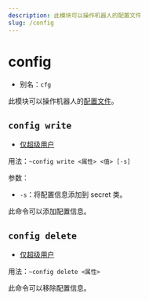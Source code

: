 ```yaml
---
description: 此模块可以操作机器人的配置文件
slug: /config
---
```


# config

-   别名：`cfg`

此模块可以操作机器人的[配置文件](development/config)。

## `config write`

-   [仅超级用户](permissions)

用法：`~config write <属性> <值> [-s]`

参数：

-   `-s`：将配置信息添加到 secret 类。

此命令可以添加配置信息。

## `config delete`

-   [仅超级用户](permissions)

用法：`~config delete <属性>`

此命令可以移除配置信息。
